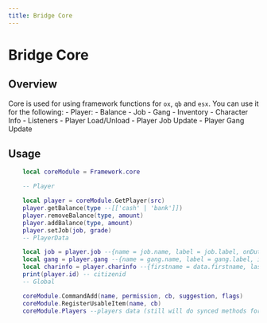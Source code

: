 ```yaml
---
title: Bridge Core
---
```


# Bridge Core

## Overview

Core is used for using framework functions for `ox`, `qb` and `esx`.
You can use it for the following:
    - Player: 
        - Balance
        - Job
        - Gang
        - Inventory
        - Character Info
    - Listeners
        - Player Load/Unload
        - Player Job Update
        - Player Gang Update


## Usage
```lua
    local coreModule = Framework.core

    -- Player

    local player = coreModule.GetPlayer(src)
    player.getBalance(type --[['cash' | 'bank']])
    player.removeBalance(type, amount)
    player.addBalance(type, amount)
    player.setJob(job, grade)
    -- PlayerData

    local job = player.job --{name = job.name, label = job.label, onDuty = job.onduty, isBoss = job.isboss, grade = {name = job.grade.level, label = job.grade.label, salary = job.payment}}
    local gang = player.gang --{name = gang.name, label = gang.label, isBoss = gang.isboss, grade = {name = gang.grade.level, label = gang.grade.label}}
    local charinfo = player.charinfo --{firstname = data.firstname, lastname = data.lastname}
    print(player.id) -- citizenid
    -- Global

    coreModule.CommandAdd(name, permission, cb, suggestion, flags)
    coreModule.RegisterUsableItem(name, cb)
    coreModule.Players --players data (still will do synced methods for all framework, now every framework have their players data)
````